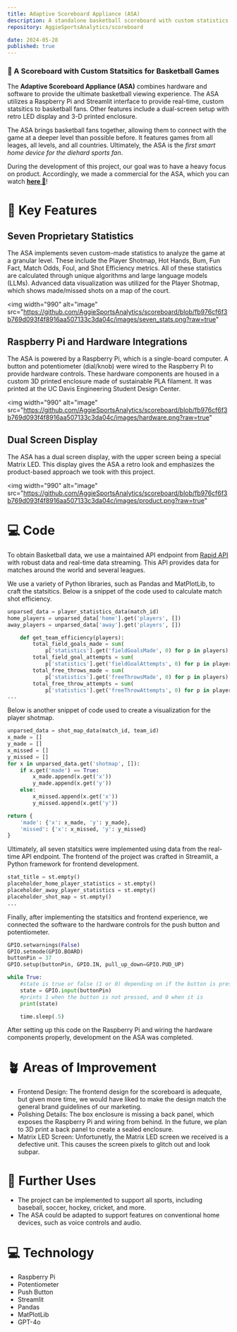 ```yaml
---
title: Adaptive Scoreboard Appliance (ASA)
description: A standalone basketball scoreboard with custom statistics.
repository: AggieSportsAnalytics/scoreboard

date: 2024-05-28
published: true
---
```


### 🏁 A Scoreboard with Custom Statsitics for Basketball Games

The **Adaptive Scoreboard Appliance (ASA)** combines hardware and software to provide the ultimate basketball viewing experience. The ASA utilizes a Raspberry Pi and Streamlit interface to provide real-time, custom statsitics to basketball fans. Other features include a dual-screen setup with retro LED display and 3-D printed enclosure.

The ASA brings basketball fans together, allowing them to connect with the game at a deeper level than possible before. It features games from all leages, all levels, and all countries. Ultimately, the ASA is the <i>first smart home device for the diehard sports fan</i>.

During the development of this project, our goal was to have a heavy focus on product. Accordingly, we made a commercial for the ASA, which you can watch <b>[here 🎥](https://youtu.be/1Y4P4fZu2cw)</b>!

# 🔑 Key Features

## Seven Proprietary Statistics

The ASA implements seven custom-made statistics to analyze the game at a granular level. These include the Player Shotmap, Hot Hands, Bum, Fun Fact, Match Odds, Foul, and Shot Efficiency metrics. All of these statistics are calculated through unique algorithms and large language models (LLMs). Advanced data visualization was utilized for the Player Shotmap, which shows made/missed shots on a map of the court.

<img
  width="990"
  alt="image"
  src="https://github.com/AggieSportsAnalytics/scoreboard/blob/fb976cf6f3b769d093f4f8916aa507133c3da04c/images/seven_stats.png?raw=true"
></img>

## Raspberry Pi and Hardware Integrations

The ASA is powered by a Raspberry Pi, which is a single-board computer. A button and potentiometer (dial/knob) were wired to the Raspberry Pi to provide hardware controls. These hardware components are housed in a custom 3D printed enclosure made of sustainable PLA filament. It was printed at the UC Davis Engineering Student Design Center.

<img
  width="990"
  alt="image"
  src="https://github.com/AggieSportsAnalytics/scoreboard/blob/fb976cf6f3b769d093f4f8916aa507133c3da04c/images/hardware.png?raw=true"
></img>

## Dual Screen Display

The ASA has a dual screen display, with the upper screen being a special Matrix LED. This display gives the ASA a retro look and emphasizes the product-based approach we took with this project.

<img
  width="990"
  alt="image"
  src="https://github.com/AggieSportsAnalytics/scoreboard/blob/fb976cf6f3b769d093f4f8916aa507133c3da04c/images/product.png?raw=true"
></img>

# 💻 Code

To obtain Basketball data, we use a maintained API endpoint from <a href="https://rapidapi.com/fluis.lacasse/api/basketapi1" target="_blank">Rapid API</a> with robust data and real-time data streaming. This API provides data for matches around the world and several leagues.

We use a variety of Python libraries, such as Pandas and MatPlotLib, to craft the statsitics. Below is a snippet of the code used to calculate match shot efficiency.

```py
unparsed_data = player_statistics_data(match_id)
home_players = unparsed_data['home'].get('players', [])
away_players = unparsed_data['away'].get('players', [])

    def get_team_efficiency(players):
        total_field_goals_made = sum(
            p['statistics'].get('fieldGoalsMade', 0) for p in players)
        total_field_goal_attempts = sum(
            p['statistics'].get('fieldGoalAttempts', 0) for p in players)
        total_free_throws_made = sum(
            p['statistics'].get('freeThrowsMade', 0) for p in players)
        total_free_throw_attempts = sum(
            p['statistics'].get('freeThrowAttempts', 0) for p in players)
...
```

Below is another snippet of code used to create a visualization for the player shotmap.

```py
unparsed_data = shot_map_data(match_id, team_id)
x_made = []
y_made = []
x_missed = []
y_missed = []
for x in unparsed_data.get('shotmap', []):
    if x.get('made') == True:
        x_made.append(x.get('x'))
        y_made.append(x.get('y'))
    else:
        x_missed.append(x.get('x'))
        y_missed.append(x.get('y'))

return {
    'made': {'x': x_made, 'y': y_made},
    'missed': {'x': x_missed, 'y': y_missed}
}
```

Ultimately, all seven statsitics were implemented using data from the real-time API endpoint. The frontend of the project was crafted in Streamlit, a Python framework for frontend development.

```py
stat_title = st.empty()
placeholder_home_player_statistics = st.empty()
placeholder_away_player_statistics = st.empty()
placeholder_shot_map = st.empty()
...
```

Finally, after implementing the statsitics and frontend experience, we connected the software to the hardware controls for the push button and potentiometer.

```py
GPIO.setwarnings(False)
GPIO.setmode(GPIO.BOARD)
buttonPin = 37
GPIO.setup(buttonPin, GPIO.IN, pull_up_down=GPIO.PUD_UP)

while True:
    #state is true or false (1 or 0) depending on if the button is pressed
    state = GPIO.input(buttonPin)
    #prints 1 when the button is not pressed, and 0 when it is
    print(state)

    time.sleep(.5)
```

After setting up this code on the Raspberry Pi and wiring the hardware components properly, development on the ASA was completed.

# 🪴 Areas of Improvement

- Frontend Design: The frontend design for the scoreboard is adequate, but given more time, we would have liked to make the design match the general brand guidelines of our marketing.
- Polishing Details: The box enclosure is missing a back panel, which exposes the Raspberry Pi and wiring from behind. In the future, we plan to 3D print a back panel to create a sealed enclosure.
- Matrix LED Screen: Unfortunetly, the Matrix LED screen we received is a defective unit. This causes the screen pixels to glitch out and look subpar.

# 🚀 Further Uses

- The project can be implemented to support all sports, including baseball, soccer, hockey, cricket, and more.
- The ASA could be adapted to support features on conventional home devices, such as voice controls and audio.

# 💻 Technology

- Raspberry Pi
- Potentiometer
- Push Button
- Streamlit
- Pandas
- MatPlotLib
- GPT-4o
